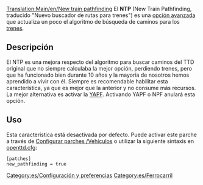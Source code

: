 [[Translation:Main/en/New train pathfinding]]
El '''NTP''' (New Train Pathfinding, traducido "Nuevo buscador de rutas para trenes") es una [[Main/es/Opciones avanzadas|opción avanzada]] que actualiza un poco el algoritmo de búsqueda de caminos para los [[Main/es/Trenes|trenes]].

== Descripción ==
El NTP es una mejora respecto del algoritmo para buscar caminos del TTD original que no siempre calculaba la mejor opción, perdiendo trenes, pero que ha funcionado bien durante 10 años y la mayoría de nosotros hemos aprendido a vivir con él. Siempre es recomendable habilitar esta característica, ya que es mejor que la anterior y no consume más recursos. La mejor alternativa es activar la [[Main/es/YAPF|YAPF]]. Activando YAPF o NPF anulará esta opción.

== Uso ==
Esta característica está desactivada por defecto. Puede activar este parche a través de [[Main/es/Configurar parches/Vehículos|Configurar parches /Vehículos]] o utilizar la siguiente sintaxis en [[Main/es/Openttd.cfg|openttd.cfg]]:
<pre>
[patches]
new_pathfinding = true
</pre>

[[Category:es/Configuración y preferencias]]
[[Category:es/Ferrocarril]]